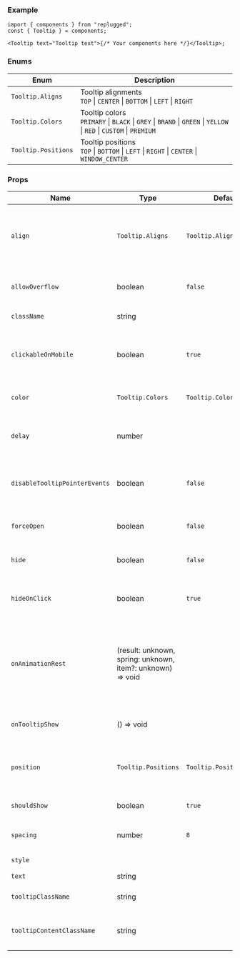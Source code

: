 
### Example

```tsx
import { components } from "replugged";
const { Tooltip } = components;

<Tooltip text="Tooltip text">{/* Your components here */}</Tooltip>;
```

### Enums

| Enum                | Description                                                                                                             |
| ------------------- | ----------------------------------------------------------------------------------------------------------------------- |
| `Tooltip.Aligns`    | Tooltip alignments <br />`TOP` \| `CENTER` \| `BOTTOM` \| `LEFT` \| `RIGHT`                                             |
| `Tooltip.Colors`    | Tooltip colors <br />`PRIMARY` \| `BLACK` \| `GREY` \| `BRAND` \| `GREEN` \| `YELLOW` \| `RED` \| `CUSTOM` \| `PREMIUM` |
| `Tooltip.Positions` | Tooltip positions <br />`TOP` \| `BOTTOM` \| `LEFT` \| `RIGHT` \| `CENTER` \| `WINDOW_CENTER`                           |

### Props

| Name                          | Type                                                       | Default                  | Description                                                                                                             |
| ----------------------------- | ---------------------------------------------------------- | ------------------------ | ----------------------------------------------------------------------------------------------------------------------- |
| `align`                       | `Tooltip.Aligns`                                           | `Tooltip.Aligns.CENTER`  | Tooltip alignment to the children; works together with `position`                                                       |
| `allowOverflow`               | boolean                                                    | `false`                  | Whether the tooltip content can overflow                                                                                |
| `className`                   | string                                                     |                          | Component class name                                                                                                    |
| `clickableOnMobile`           | boolean                                                    | `true`                   | Whether the tooltip shows up on click if app is in mobile view                                                          |
| `color`                       | `Tooltip.Colors`                                           | `Tooltip.Colors.PRIMARY` | Sets color of the tooltip                                                                                               |
| `delay`                       | number                                                     |                          | How long the tooltip takes to appear in milliseconds                                                                    |
| `disableTooltipPointerEvents` | boolean                                                    | `false`                  | Whether to disable pointer events on the tooltip                                                                        |
| `forceOpen`                   | boolean                                                    | `false`                  | Whether the tooltip is always visible                                                                                   |
| `hide`                        | boolean                                                    | `false`                  | Whether the tooltip is hidden                                                                                           |
| `hideOnClick`                 | boolean                                                    | `true`                   | Whether the tooltip hides after clicking anywhere                                                                       |
| `onAnimationRest`             | (result: unknown, spring: unknown, item?: unknown) => void |                          | Function ran when the tooltip is animating; its parameters are related to [react-spring](https://www.react-spring.dev/) |
| `onTooltipShow`               | () => void                                                 |                          | Function ran when the tooltip shows up                                                                                  |
| `position`                    | `Tooltip.Positions`                                        | `Tooltip.Positions.TOP`  | Tooltip position; works together with `align`                                                                           |
| `shouldShow`                  | boolean                                                    | `true`                   | Whether the tooltip can show                                                                                            |
| `spacing`                     | number                                                     | `8`                      | Distance from the children                                                                                              |
| `style`                       | <CSSProperties />                                          |                          | Component style                                                                                                         |
| `text`                        | <Required /> string                                        |                          | Tooltip text                                                                                                            |
| `tooltipClassName`            | string                                                     |                          | Tooltip element class name                                                                                              |
| `tooltipContentClassName`     | string                                                     |                          | Tooltip content element class name                                                                                      |
